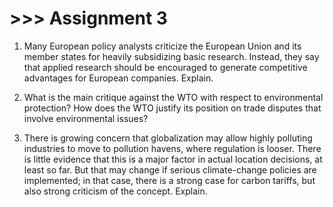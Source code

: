 # \>\>\> Assignment 3 {.unnumbered}

1. Many European policy analysts criticize the European Union and its member
states for heavily subsidizing basic research. Instead, they say that applied research should be encouraged to generate competitive advantages for European companies.
Explain.


2. What is the main critique against the WTO with respect to environmental protection? How does the WTO justify its position on trade disputes that involve environmental issues?


3. There is growing concern that globalization may allow highly polluting industries
to move to pollution havens, where regulation is looser. There is little evidence
that this is a major factor in actual location decisions, at least so far. But that may change if serious climate-change policies are implemented; in that case, there is a strong case for carbon tariffs, but also strong criticism of the concept. Explain.
